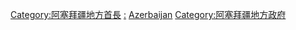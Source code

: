 [[Category:阿塞拜疆地方首長|Category:阿塞拜疆地方首長]]  
[[Category:阿塞拜疆城市|:]]
[[Category:各國市長|Azerbaijan]]
[[Category:阿塞拜疆地方政府|Category:阿塞拜疆地方政府]]